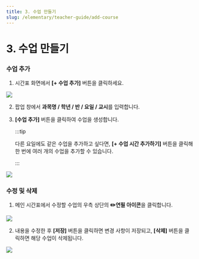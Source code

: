 ```yaml
---
title: 3. 수업 만들기
slug: /elementary/teacher-guide/add-course
---
```



# 3. 수업 만들기

### 수업 추가

1. 시간표 화면에서 **[+ 수업 추가]** 버튼을 클릭하세요.

<Image src="/img/kr/elementary/teacher/03-01.jpg" size="lg" />

2. 팝업 창에서 **과목명 / 학년 / 반 / 요일 / 교시**를 입력합니다.

3. **[수업 추가]** 버튼을 클릭하여 수업을 생성합니다.

   :::tip

   다른 요일에도 같은 수업을 추가하고 싶다면, **[+ 수업 시간 추가하기]** 버튼을 클릭해 한 번에 여러 개의 수업을 추가할 수 있습니다.

   :::

<Image src="/img/kr/elementary/teacher/03-02.jpg" size="lg" />

### 수정 및 삭제

1. 메인 시간표에서 수정할 수업의 우측 상단의 **✏️연필 아이콘**을 클릭합니다.

<Image src="/img/kr/elementary/teacher/03-03.jpg" size="lg" />

2. 내용을 수정한 후 **[저장]** 버튼을 클릭하면 변경 사항이 저장되고, **[삭제]** 버튼을 클릭하면 해당 수업이 삭제됩니다.

<Image src="/img/kr/elementary/teacher/03-04.jpg" size="lg" />
